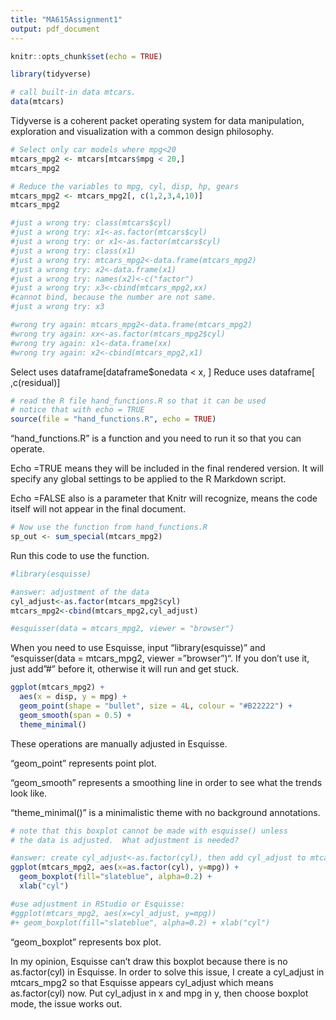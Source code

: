 ```yaml
---
title: "MA615Assignment1"
output: pdf_document
---
```


```r
knitr::opts_chunk$set(echo = TRUE)
```

```r
library(tidyverse)

# call built-in data mtcars.
data(mtcars)
```
Tidyverse is a coherent packet operating system for data manipulation, 
exploration and visualization with a common design philosophy.

```r
# Select only car models where mpg<20
mtcars_mpg2 <- mtcars[mtcars$mpg < 20,]
mtcars_mpg2

# Reduce the variables to mpg, cyl, disp, hp, gears
mtcars_mpg2 <- mtcars_mpg2[, c(1,2,3,4,10)]
mtcars_mpg2

#just a wrong try: class(mtcars$cyl)
#just a wrong try: x1<-as.factor(mtcars$cyl)
#just a wrong try: or x1<-as.factor(mtcars$cyl)
#just a wrong try: class(x1)
#just a wrong try: mtcars_mpg2<-data.frame(mtcars_mpg2)
#just a wrong try: x2<-data.frame(x1)
#just a wrong try: names(x2)<-c("factor")
#just a wrong try: x3<-cbind(mtcars_mpg2,xx) 
#cannot bind, because the number are not same.
#just a wrong try: x3

#wrong try again: mtcars_mpg2<-data.frame(mtcars_mpg2)
#wrong try again: xx<-as.factor(mtcars_mpg2$cyl)
#wrong try again: x1<-data.frame(xx)
#wrong try again: x2<-cbind(mtcars_mpg2,x1)
```
Select uses dataframe[dataframe$onedata < x, ]
Reduce uses dataframe[ ,c(residual)]

```r
# read the R file hand_functions.R so that it can be used
# notice that with echo = TRUE 
source(file = "hand_functions.R", echo = TRUE)
```
"hand_functions.R" is a function and you need to run it so that you can operate.

Echo =TRUE means they will be included in the final rendered version.
It will specify any global settings to be applied to the R Markdown script.

Echo =FALSE also is a parameter that Knitr will recognize, 
means the code itself will not appear in the final document.

```r
# Now use the function from hand_functions.R
sp_out <- sum_special(mtcars_mpg2)
```
Run this code to use the function.

```r
#library(esquisse)

#answer: adjustment of the data
cyl_adjust<-as.factor(mtcars_mpg2$cyl)
mtcars_mpg2<-cbind(mtcars_mpg2,cyl_adjust)

#esquisser(data = mtcars_mpg2, viewer = "browser")
```
When you need to use Esquisse, input "library(esquisse)" 
and "esquisser(data = mtcars_mpg2, viewer = "browser")".
If you don't use it, just add "#" before it,
otherwise it will run and get stuck.

```r
ggplot(mtcars_mpg2) +
  aes(x = disp, y = mpg) +
  geom_point(shape = "bullet", size = 4L, colour = "#B22222") +
  geom_smooth(span = 0.5) +
  theme_minimal()
```
These operations are manually adjusted in Esquisse.

"geom_point" represents point plot.

"geom_smooth" represents a smoothing line in order to see what the trends look like.

"theme_minimal()" is a minimalistic theme with no background annotations.

```r
# note that this boxplot cannot be made with esquisse() unless
# the data is adjusted.  What adjustment is needed?

#answer: create cyl_adjust<-as.factor(cyl), then add cyl_adjust to mtcars_mpg2
ggplot(mtcars_mpg2, aes(x=as.factor(cyl), y=mpg)) + 
  geom_boxplot(fill="slateblue", alpha=0.2) + 
  xlab("cyl")

#use adjustment in RStudio or Esquisse:
#ggplot(mtcars_mpg2, aes(x=cyl_adjust, y=mpg)) 
#+ geom_boxplot(fill="slateblue", alpha=0.2) + xlab("cyl")
```
"geom_boxplot" represents box plot.

In my opinion, Esquisse can't draw this boxplot because there is no as.factor(cyl)
in Esquisse. In order to solve this issue, I create a cyl_adjust in mtcars_mpg2
so that Esquisse appears cyl_adjust which means as.factor(cyl) now. 
Put cyl_adjust in x and mpg in y, then choose boxplot mode, the issue works out.

